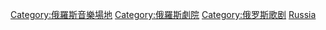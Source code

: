 {{Commons category|Opera houses in Russia}}

[[Category:俄羅斯音樂場地|Category:俄羅斯音樂場地]]
[[Category:俄羅斯劇院|Category:俄羅斯劇院]]
[[Category:俄罗斯歌剧|Category:俄罗斯歌剧]]
[[Category:各國歌劇院|Russia]]